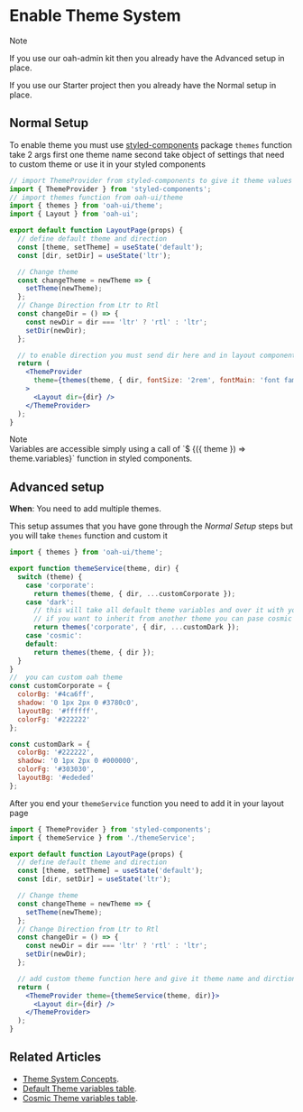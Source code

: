 
# Enable Theme System

<div class="note note-info">
  <div class="note-title">Note</div>
  <div class="note-body">
    <p>
      If you use our
      <Link to="/guides/install-based-on-starter-kit"> oah-admin kit </Link>
      then you already have the Advanced setup in place.
    </p>
    <p>
      If you use our
      <Link to="/guides/start-new-project"> Starter project </Link>
      then you already have the Normal setup in place.
    </p>
  </div>
</div>

## Normal Setup

To enable theme you must use [styled-components](https://www.styled-components.com/docs) package
`themes` function take 2 args first one theme name second take object of settings that need to custom theme or use it in your styled components

```jsx
// import ThemeProvider from styled-components to give it theme values
import { ThemeProvider } from 'styled-components';
// import themes function from oah-ui/theme
import { themes } from 'oah-ui/theme';
import { Layout } from 'oah-ui';

export default function LayoutPage(props) {
  // define default theme and direction
  const [theme, setTheme] = useState('default');
  const [dir, setDir] = useState('ltr');

  // Change theme
  const changeTheme = newTheme => {
    setTheme(newTheme);
  };
  // Change Direction from Ltr to Rtl
  const changeDir = () => {
    const newDir = dir === 'ltr' ? 'rtl' : 'ltr';
    setDir(newDir);
  };

  // to enable direction you must send dir here and in layout component
  return (
    <ThemeProvider
      theme={themes(theme, { dir, fontSize: '2rem', fontMain: 'font family' })}
    >
      <Layout dir={dir} />
    </ThemeProvider>
  );
}
```

<div class="note note-info section-end">
  <div class="note-title">Note</div>
  <div class="note-body">
    Variables are accessible simply using a call of `$
    {({ theme }) => theme.variables}` function in styled components.
  </div>
</div>

## Advanced setup

**When**: You need to add multiple themes.

This setup assumes that you have gone through the _Normal Setup_ steps but you will take `themes` function and custom it

```js
import { themes } from 'oah-ui/theme';

export function themeService(theme, dir) {
  switch (theme) {
    case 'corporate':
      return themes(theme, { dir, ...customCorporate });
    case 'dark':
      // this will take all default theme variables and over it with your custom variables
      // if you want to inherit from another theme you can pase cosmic or corporate if first args
      return themes('corporate', { dir, ...customDark });
    case 'cosmic':
    default:
      return themes(theme, { dir });
  }
}
//  you can custom oah theme
const customCorporate = {
  colorBg: '#4ca6ff',
  shadow: '0 1px 2px 0 #3780c0',
  layoutBg: '#ffffff',
  colorFg: '#222222'
};

const customDark = {
  colorBg: '#222222',
  shadow: '0 1px 2px 0 #000000',
  colorFg: '#303030',
  layoutBg: '#ededed'
};
```

After you end your `themeService` function you need to add it in your layout page

```jsx
import { ThemeProvider } from 'styled-components';
import { themeService } from './themeService';

export default function LayoutPage(props) {
  // define default theme and direction
  const [theme, setTheme] = useState('default');
  const [dir, setDir] = useState('ltr');

  // Change theme
  const changeTheme = newTheme => {
    setTheme(newTheme);
  };
  // Change Direction from Ltr to Rtl
  const changeDir = () => {
    const newDir = dir === 'ltr' ? 'rtl' : 'ltr';
    setDir(newDir);
  };

  // add custom theme function here and give it theme name and dirction value
  return (
    <ThemeProvider theme={themeService(theme, dir)}>
      <Layout dir={dir} />
    </ThemeProvider>
  );
}
```

## Related Articles

- [Theme System Concepts](/guides/theme-system).
- [Default Theme variables table](/themes/default).
- [Cosmic Theme variables table](/themes/cosmic).
